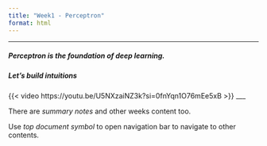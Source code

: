```yaml
---
title: "Week1 - Perceptron"
format: html
---
```

___

##### Perceptron is the foundation of deep learning.
##### Let's build intuitions


{{< video https://youtu.be/U5NXzaiNZ3k?si=0fnYqn1O76mEe5xB >}}
___

There are *summary notes* and other weeks content too.

Use *top document symbol* to open navigation bar to navigate to other contents.